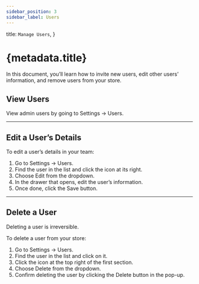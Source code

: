 ```yaml
---
sidebar_position: 3
sidebar_label: Users
---
```



  title: `Manage Users`,
}

# {metadata.title}

In this document, you’ll learn how to invite new users, edit other users’ information, and remove users from your store.

## View Users

View admin users by going to Settings → Users.

---

## Edit a User’s Details

To edit a user’s details in your team:

1. Go to Settings → Users.
2. Find the user in the list and click the <InlineIcon Icon={EllipsisHorizontal} alt="three-dots" /> icon at its right.
3. Choose Edit from the dropdown.
4. In the drawer that opens, edit the user’s information.
5. Once done, click the Save button.

---

## Delete a User

<Note type="warning">

Deleting a user is irreversible.

</Note>

To delete a user from your store:

1. Go to Settings → Users.
2. Find the user in the list and click on it.
3. Click the <InlineIcon Icon={EllipsisHorizontal} alt="three-dots" /> icon at the top right of the first section.
4. Choose Delete from the dropdown.
4. Confirm deleting the user by clicking the Delete button in the pop-up.
